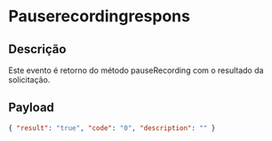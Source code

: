 # Pauserecordingrespons

## Descrição

Este evento é retorno do método pauseRecording com o resultado da solicitação.

## Payload

```json copy
{ "result": "true", "code": "0", "description": "" }
```
